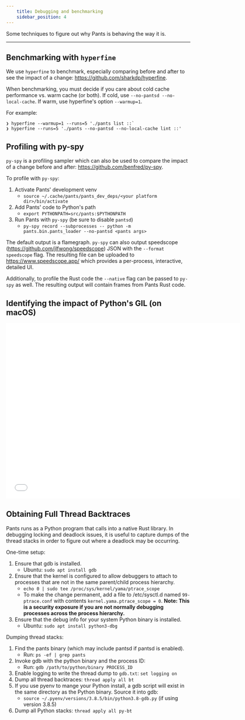 ```yaml
---
    title: Debugging and benchmarking
    sidebar_position: 4
---
```


Some techniques to figure out why Pants is behaving the way it is.

---

## Benchmarking with `hyperfine`

We use `hyperfine` to benchmark, especially comparing before and after to see the impact of a change: https://github.com/sharkdp/hyperfine.

When benchmarking, you must decide if you care about cold cache performance vs. warm cache (or both). If cold, use `--no-pantsd --no-local-cache`. If warm, use hyperfine's option `--warmup=1`.

For example:

```
❯ hyperfine --warmup=1 --runs=5 './pants list ::`
❯ hyperfine --runs=5 './pants --no-pantsd --no-local-cache lint ::'
```

## Profiling with py-spy

`py-spy` is a profiling sampler which can also be used to compare the impact of a change before and after: https://github.com/benfred/py-spy.

To profile with `py-spy`:

1. Activate Pants' development venv
   - `source ~/.cache/pants/pants_dev_deps/<your platform dir>/bin/activate`
2. Add Pants' code to Python's path
   - `export PYTHONPATH=src/pants:$PYTHONPATH`
3. Run Pants with `py-spy` (be sure to disable `pantsd`)
   - `py-spy record --subprocesses -- python -m pants.bin.pants_loader --no-pantsd <pants args>`

The default output is a flamegraph. `py-spy` can also output speedscope (https://github.com/jlfwong/speedscope) JSON with the `--format speedscope` flag. The resulting file can be uploaded to https://www.speedscope.app/ which provides a per-process, interactive, detailed UI.

Additionally, to profile the Rust code the `--native` flag can be passed to `py-spy` as well. The resulting output will contain frames from Pants Rust code.

## Identifying the impact of Python's GIL (on macOS)

<iframe
  class="embedly-embed"
  src="//cdn.embedly.com/widgets/media.html?src=https%3A%2F%2Fwww.youtube.com%2Fembed%2FzALr3zFIQJo%3Ffeature%3Doembed&display_name=YouTube&url=https%3A%2F%2Fwww.youtube.com%2Fwatch%3Fv%3DzALr3zFIQJo&image=https%3A%2F%2Fi.ytimg.com%2Fvi%2FzALr3zFIQJo%2Fhqdefault.jpg&key=f2aa6fc3595946d0afc3d76cbbd25dc3&type=text%2Fhtml&schema=youtube"
  width="640"
  height="480"
  scrolling="no"
  title="YouTube embed"
  frameborder="0"
  allow="autoplay; fullscreen"
  allowfullscreen="true"
></iframe>

## Obtaining Full Thread Backtraces

Pants runs as a Python program that calls into a native Rust library. In debugging locking and deadlock issues, it is useful to capture dumps of the thread stacks in order to figure out where a deadlock may be occurring.

One-time setup:

1. Ensure that gdb is installed.
   - Ubuntu: `sudo apt install gdb`
2. Ensure that the kernel is configured to allow debuggers to attach to processes that are not in the same parent/child process hierarchy.
   - `echo 0 | sudo tee /proc/sys/kernel/yama/ptrace_scope`
   - To make the change permanent, add a file to /etc/sysctl.d named `99-ptrace.conf` with contents `kernel.yama.ptrace_scope = 0`. **Note: This is a security exposure if you are not normally debugging processes across the process hierarchy.**
3. Ensure that the debug info for your system Python binary is installed.
   - Ubuntu: `sudo apt install python3-dbg`

Dumping thread stacks:

1. Find the pants binary (which may include pantsd if pantsd is enabled).
   - Run: `ps -ef | grep pants`
2. Invoke gdb with the python binary and the process ID:
   - Run: `gdb /path/to/python/binary PROCESS_ID`
3. Enable logging to write the thread dump to `gdb.txt`: `set logging on`
4. Dump all thread backtraces: `thread apply all bt`
5. If you use pyenv to mange your Python install, a gdb script will exist in the same directory as the Python binary. Source it into gdb:
   - `source ~/.pyenv/versions/3.8.5/bin/python3.8-gdb.py` (if using version 3.8.5)
6. Dump all Python stacks: `thread apply all py-bt`
